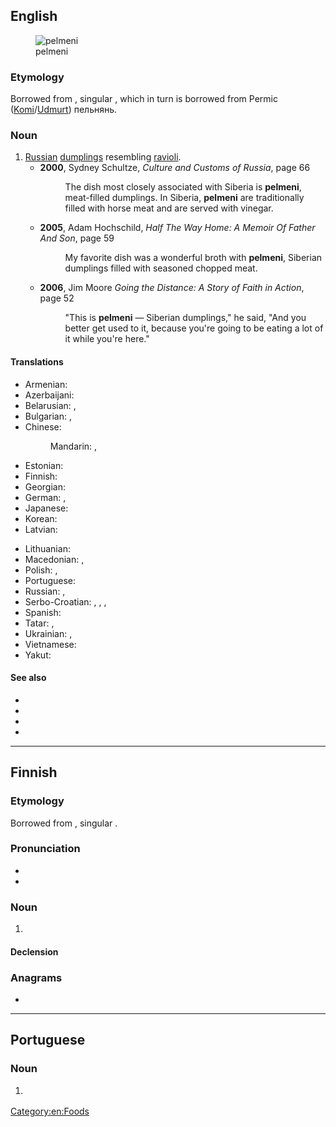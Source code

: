 ==English==
{{wikipedia}}
[[Image:Pelmeni_Russian.jpg|thumb|pelmeni]]

===Etymology===
Borrowed from {{bor|en|ru|пельме́ни|}}, singular {{m|ru|пельме́нь|}}, which in turn is borrowed from Permic ([[Komi]]/[[Udmurt]]) пельнянь.

===Noun===
{{en-plural noun}}

# [[Russian]] [[dumpling]]s resembling [[ravioli]].
#* '''2000''', Sydney Schultze, ''Culture and Customs of Russia'', page 66
#*: The dish most closely associated with Siberia is '''pelmeni''', meat-filled dumplings. In Siberia, '''pelmeni''' are traditionally filled with horse meat and are served with vinegar.
#* '''2005''', Adam Hochschild, ''Half The Way Home: A Memoir Of Father And Son'', page 59
#*: My favorite dish was a wonderful broth with '''pelmeni''', Siberian dumplings filled with seasoned chopped meat.
#* '''2006''', Jim Moore ''Going the Distance: A Story of Faith in Action'', page 52
#*: "This is '''pelmeni''' — Siberian dumplings," he said, "And you better get used to it, because you're going to be eating a lot of it while you're here."

====Translations====
{{trans-top|Russian dumplings}}
* Armenian: {{t+|hy|պելմենի}}
* Azerbaijani: {{t|az|düşbərə}}
* Belarusian: {{t|be|пяльме́нь|m}}, {{t|be|пяльме́ні|m-p}} {{qualifier|usually plural}}
* Bulgarian: {{t|bg|пелме́н|m}}, {{t|bg|пелме́ни|m-p}} {{qualifier|usually plural}}
* Chinese:
*: Mandarin: {{t|cmn|俄式餃子|sc=Hani}}, {{t|cmn|俄式饺子|tr=É-shì jiǎozi|sc=Hani}}
* Estonian: {{t-needed|et}}
* Finnish: {{t+|fi|pelmeni}}
* Georgian: {{t-needed|ka}}
* German: {{t+|de|Pirogge|f}}, {{t+|de|Pelmeni|f-p}}
* Japanese: {{t|ja|ペリメニ|tr=perimeni}}
* Korean: {{t+|ko|펠메니}}
* Latvian: {{t|lv|pelmeņi}}
{{trans-mid}}
* Lithuanian: {{t|lt|koldūnai}}
* Macedonian: {{t|mk|пелме́н|m}}, {{t|mk|пелмен́и|m-p}} {{qualifier|usually plural}}
* Polish: {{t|pl|pielmeni|m-p}}, {{t+|pl|pierogi|m-p}}
* Portuguese: {{t+|pt|pelmeni|m}}
* Russian: {{t+|ru|пельме́нь|m}}, {{t+|ru|пельме́ни|m-p}} {{qualifier|usually plural}}
* Serbo-Croatian: {{t|sh|пелмен|m|sc=Cyrl}}, {{t|sh|pelmen|m}}, {{qualifier|usually plural}} {{t|sh|пелмени|m-p|sc=Cyrl}}, {{t|sh|pelmeni|m-p}}
* Spanish: {{t|es|pelmeni|m}}
* Tatar: {{t+|tt|пилмән|sc=Cyrl}}, {{t|tt|пилмәннәр|p|sc=Cyrl}}
* Ukrainian: {{t|uk|пельме́нь|m}}, {{t|uk|пельме́ні|m-p}} {{qualifier|usually plural}}
* Vietnamese: {{t+|vi|mằn thắn}}
* Yakut: {{t|sah|бэлимиэн|sc=Cyrl}}
{{trans-bottom}}

====See also====
* {{l|en|dumplings}}
* {{l|en|ravioli}}
* {{l|en|gyoza}}
* {{l|en|jiaozi}}

[[Category:en:Foods]]

----

==Finnish==

===Etymology===
Borrowed from {{bor|fi|ru|пельме́ни|}}, singular {{m|ru|пельме́нь|}}.

===Pronunciation===
* {{fi-IPA}}
* {{hyphenation|fi|pel|me|ni}}

===Noun===
{{fi-noun}}

# {{l|en|pelmeni}}

====Declension====
{{fi-decl-paperi|pelmen|ä}}

===Anagrams===
* {{anagrams|fi|a=eeilmnp|lempien}}

----

==Portuguese==

===Noun===
{{pt-noun|m}}

# {{l|en|pelmeni}} {{gloss|Russian dumplings}}